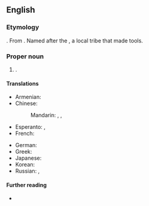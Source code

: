 ==English==

===Etymology===
{{compound|en|yellow|knife|gloss1=a colour like that of copper|gloss2=a tool prominently made, used, owned, and traded, by the T'satsąot'ınę}}. 
From {{der|en|dgr|T'satsąot'ınę}}.
Named after the {{m|en|Tsatsaotine|gloss=Copper People}} {{gloss|the {{w|lang=en|Yellowknives}}}}, a local {{l|en|Dene}} tribe that made {{l|en|copper}} tools.

===Proper noun===
{{en-proper noun|head=[[yellow|Yellow]][[knife]]}}

# {{place|en|The <<capital>> of and only <<city>> in the <<terr/Northwest Territories>>, <<c/Canada>>}}.

====Translations====
{{trans-top|capital of the Northwest Territories, Canada}}
* Armenian: {{t+|hy|Ելոունայֆ|sc=Armn}}
* Chinese:
*: Mandarin: {{t|cmn|耶洛奈夫|tr=Yēluònàifū|sc=Hani}}, {{t|cmn|黃刀鎮|sc=Hani}}, {{t|cmn|黄刀镇|tr=Huángdāo zhèn|sc=Hani}}
* Esperanto: {{t|eo|Yellowknife}}, {{qualifier|Esperantized}} {{t|eo|Jelonajfo}}
* French: {{t+|fr|Yellowknife}}
{{trans-mid}}
* German: {{t+|de|Yellowknife}}
* Greek: {{t|el|Γέλοουναϊφ|n}}
* Japanese: {{t|ja|イエローナイフ|tr=Ierōnaifu|sc=Jpan}}
* Korean: {{t|ko|옐로나이프|tr=Yellonaipeu|sc=Kore}}
* Russian: {{t+|ru|Йе́ллоунайф|m}}, {{t+|ru|Йеллоуна́йф|m}}
{{trans-bottom}}

====Further reading====
* {{pedialite|lang=en}}